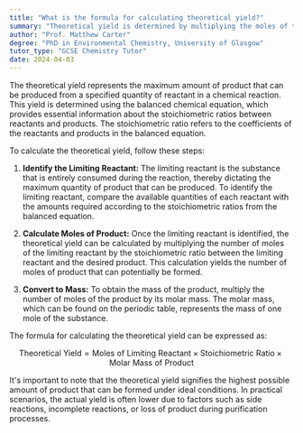 ```yaml
---
title: "What is the formula for calculating theoretical yield?"
summary: "Theoretical yield is determined by multiplying the moles of the limiting reactant by the stoichiometric ratio and the product's molar mass."
author: "Prof. Matthew Carter"
degree: "PhD in Environmental Chemistry, University of Glasgow"
tutor_type: "GCSE Chemistry Tutor"
date: 2024-04-03
---
```


The theoretical yield represents the maximum amount of product that can be produced from a specified quantity of reactant in a chemical reaction. This yield is determined using the balanced chemical equation, which provides essential information about the stoichiometric ratios between reactants and products. The stoichiometric ratio refers to the coefficients of the reactants and products in the balanced equation.

To calculate the theoretical yield, follow these steps:

1. **Identify the Limiting Reactant:** The limiting reactant is the substance that is entirely consumed during the reaction, thereby dictating the maximum quantity of product that can be produced. To identify the limiting reactant, compare the available quantities of each reactant with the amounts required according to the stoichiometric ratios from the balanced equation.

2. **Calculate Moles of Product:** Once the limiting reactant is identified, the theoretical yield can be calculated by multiplying the number of moles of the limiting reactant by the stoichiometric ratio between the limiting reactant and the desired product. This calculation yields the number of moles of product that can potentially be formed.

3. **Convert to Mass:** To obtain the mass of the product, multiply the number of moles of the product by its molar mass. The molar mass, which can be found on the periodic table, represents the mass of one mole of the substance.

The formula for calculating the theoretical yield can be expressed as:

$$
\text{Theoretical Yield} = \text{Moles of Limiting Reactant} \times \text{Stoichiometric Ratio} \times \text{Molar Mass of Product}
$$

It's important to note that the theoretical yield signifies the highest possible amount of product that can be formed under ideal conditions. In practical scenarios, the actual yield is often lower due to factors such as side reactions, incomplete reactions, or loss of product during purification processes.
    